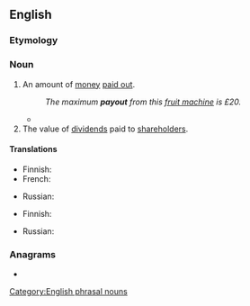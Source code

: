 {{also|pay out}}
==English==

===Etymology===
{{compound|en|pay|out}}

===Noun===
{{en-noun}}

# An amount of [[money]] [[pay out|paid out]].
#: ''The maximum '''payout''' from this [[fruit machine]] is £20.''
#* {{quote-magazine|date=2013-06-08|volume=407|issue=8839|page=55|magazine={{w|The Economist}}
|title=[http://www.economist.com/news/business/21579011-president-proposes-new-round-intellectual-property-reform-obama-goes-troll-hunting Obama goes troll-hunting]
|passage=According to this saga of intellectual-property misanthropy, these creatures [patent trolls] roam the business world, buying up patents and then using them to demand extravagant '''payouts''' from companies they accuse of infringing them. Often, their victims pay up rather than face the costs of a legal battle.}}
# The value of [[dividend]]s paid to [[shareholder]]s.

====Translations====
{{trans-top|an amount of money paid out}}
* Finnish: {{t+|fi|maksu}}
* French: {{t+|fr|paiement|m}}
{{trans-mid}}
* Russian: {{t+|ru|вы́плата|f}}
{{trans-bottom}}

{{trans-top|the value of dividends paid to shareholders}}
* Finnish: {{t|fi|osinkosumma}}
{{trans-mid}}
* Russian: {{t+|ru|вы́плата|f}}
{{trans-bottom}}

===Anagrams===
* {{anagrams|en|a=aoptuy|outpay}}

[[Category:English phrasal nouns]]